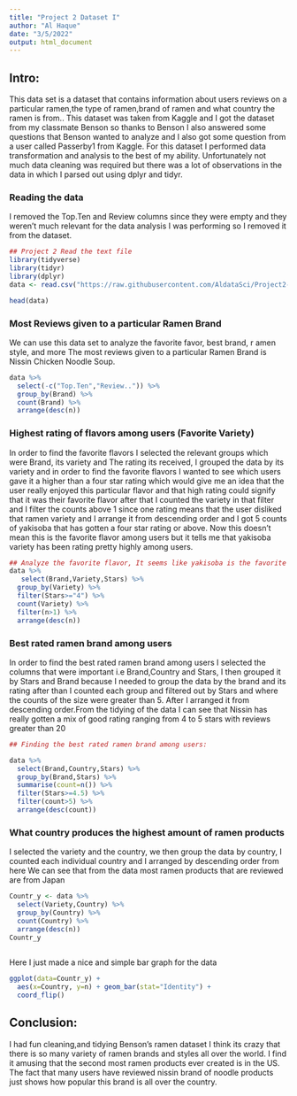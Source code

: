 ---
title: "Project 2 Dataset I"
author: "Al Haque"
date: "3/5/2022"
output: html_document
---

## Intro:
  This data set is a dataset that contains information about users reviews on a particular ramen,the type of ramen,brand of ramen and what country the ramen is from.. This dataset was taken from Kaggle and I got the dataset from my classmate Benson so thanks to Benson I also answered some questions that Benson wanted to analyze and I also got some question from a user called Passerby1 from Kaggle. For this dataset I performed data transformation and analysis to the best of my ability. Unfortunately not much data cleaning was required but there was a lot of observations in the data in which I parsed out using dplyr and tidyr. 
  
  
### Reading the data
  I removed the Top.Ten and Review columns since they were empty and they weren't much relevant for the data analysis I was performing so I removed it from the dataset. 

```{r}
## Project 2 Read the text file
library(tidyverse)
library(tidyr)
library(dplyr)
data <- read.csv("https://raw.githubusercontent.com/AldataSci/Project2-Data607/main/ramen-ratings.csv",header=TRUE,sep=",")

head(data)
```


### Most Reviews given to a particular Ramen Brand 
  We can use this data set to analyze the favorite favor, best brand, r amen style, and more The most reviews given to a particular Ramen Brand is Nissin Chicken Noodle Soup. 
```{r}

data %>% 
  select(-c("Top.Ten","Review..")) %>%
  group_by(Brand) %>%
  count(Brand) %>%
  arrange(desc(n))
```




### Highest rating of flavors among users (Favorite Variety)

 In order to find the favorite flavors I selected the relevant groups which were Brand, its variety and The rating its received, I grouped the data by its variety and in order to find the favorite flavors I wanted to see which users gave it a higher than a four star rating which would give me an idea that the user really enjoyed this particular flavor and that high rating could signify that it was their favorite flavor after that I counted the variety in that filter and I filter the counts above 1 since one rating means that the user disliked that ramen variety and I arrange it from descending order and I got 5 counts of yakisoba that has gotten a four star rating or above. Now this doesn't mean this is the favorite flavor among users but it tells me that yakisoba variety has been rating pretty highly among users. 

```{r}
## Analyze the favorite flavor, It seems like yakisoba is the favorite flavor among reviewers
data %>%
   select(Brand,Variety,Stars) %>%
  group_by(Variety) %>%
  filter(Stars>="4") %>%
  count(Variety) %>%
  filter(n>1) %>%
  arrange(desc(n))
```


### Best rated ramen brand among users
    
  In order to find the best rated ramen brand among users I selected the columns that were important i.e Brand,Country and Stars, I then grouped it by Stars and Brand because I needed to group the data by the brand and its rating after than I counted each group and filtered out by Stars and where the counts of the size were greater than 5. After I arranged it from descending order.From the tidying of the data I can see that Nissin has really gotten a mix of good rating ranging from 4 to 5 stars with reviews greater than 20 
    
    
```{r}
## Finding the best rated ramen brand among users: 

data %>%
  select(Brand,Country,Stars) %>%
  group_by(Brand,Stars) %>%
  summarise(count=n()) %>%
  filter(Stars>=4.5) %>%
  filter(count>5) %>%
  arrange(desc(count))
```


### What country produces the highest amount of ramen products

 I selected the variety and the country, we then group the data by country, I counted each individual country and I arranged by descending order from here We can see that from the data most ramen products that are reviewed are from Japan

```{r}

Countr_y <- data %>% 
  select(Variety,Country) %>%
  group_by(Country) %>%
  count(Country) %>%
  arrange(desc(n))
Countr_y
  
```

 Here I just made a nice and simple bar graph for the data 

```{r}
ggplot(data=Countr_y) + 
  aes(x=Country, y=n) + geom_bar(stat="Identity") +
  coord_flip()
```


## Conclusion:
  I had fun cleaning,and tidying Benson's ramen dataset I think its crazy that there is so many variety of ramen brands and styles all over the world. I find it amusing that the second most ramen products ever created is in the US. The fact that many users have reviewed nissin brand of noodle products just shows how popular this brand is all over the country. 
